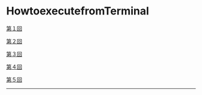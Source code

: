 # HowtoexecutefromTerminal

[第１回](projects/HowtoexecutefromTerminal/001kai.qmd)

[第２回](projects/HowtoexecutefromTerminal/002kai.qmd)

[第３回](projects/HowtoexecutefromTerminal/003kai.qmd)

[第４回](projects/HowtoexecutefromTerminal/004kai.qmd)

[第５回](projects/HowtoexecutefromTerminal/005kai.qmd)

------------------------------------------------------------------------